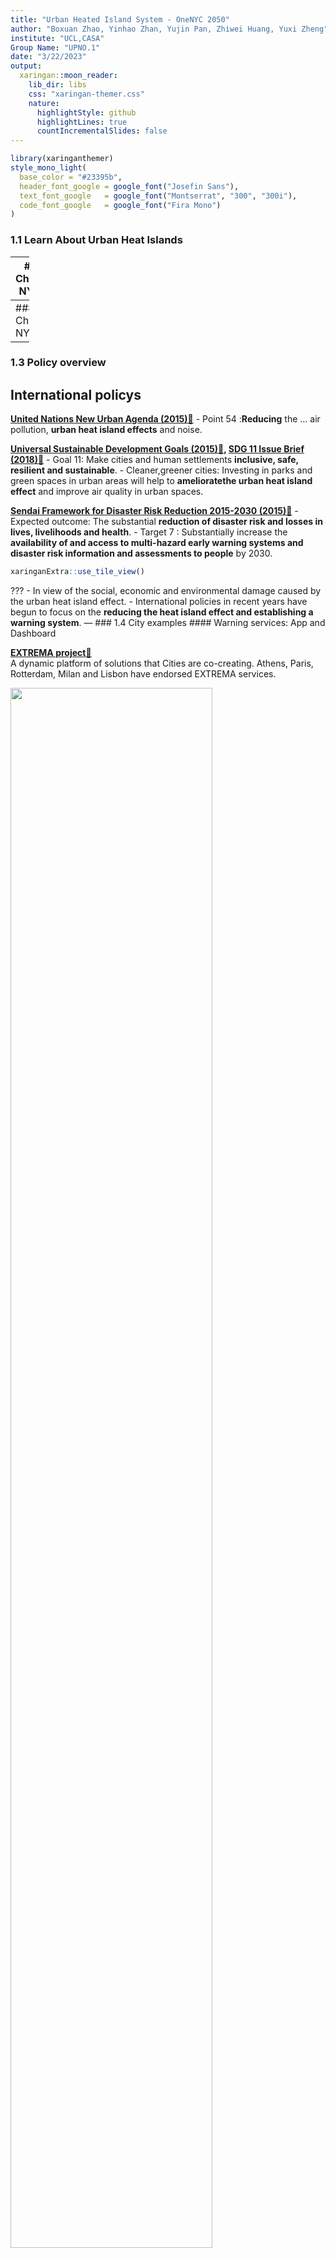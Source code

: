 ```yaml
---
title: "Urban Heated Island System - OneNYC 2050"
author: "Boxuan Zhao, Yinhao Zhan, Yujin Pan, Zhiwei Huang, Yuxi Zheng"
institute: "UCL,CASA"
Group Name: "UPNO.1"
date: "3/22/2023"
output:
  xaringan::moon_reader:
    lib_dir: libs
    css: "xaringan-themer.css"
    nature:
      highlightStyle: github
      highlightLines: true
      countIncrementalSlides: false
---
```


```r
library(xaringanthemer)
style_mono_light(
  base_color = "#23395b",
  header_font_google = google_font("Josefin Sans"),
  text_font_google   = google_font("Montserrat", "300", "300i"),
  code_font_google   = google_font("Fira Mono")
)
```
### 1.1 Learn About Urban Heat Islands


---
### 1.2 Challenges NYC Face



---
### 1.2 Challenges NYC Face


---

### 1.3 Policy overview
## International policys

**[United Nations New Urban Agenda (2015)🔗](https://habitat3.org/the-new-urban-agenda/)**
- Point 54 :**Reducing** the … air pollution, **urban heat island effects** and noise.

**[Universal Sustainable Development Goals (2015)🔗](https://www.undp.org/sustainable-development-goals), [SDG 11 Issue Brief (2018)🔗](https://wedocs-unep-org.translate.goog/handle/20.500.11822/25763?_x_tr_sl=en&_x_tr_tl=zh-CN&_x_tr_hl=zh-CN&_x_tr_pto=sc)**
- Goal 11: Make cities and human settlements **inclusive, safe, resilient and sustainable**.
- Cleaner,greener cities: Investing in parks and green spaces in urban areas will help to **amelioratethe urban heat island effect** and improve air quality in urban spaces.

**[Sendai Framework for Disaster Risk Reduction 2015-2030 (2015)🔗](https://www.undrr.org/publication/sendai-framework-disaster-risk-reduction-2015-2030)**
- Expected outcome: The substantial **reduction of disaster risk and losses in lives, livelihoods and health**.
- Target 7 : Substantially increase the **availability of and access to multi-hazard early warning systems and disaster risk information and assessments to people** by 2030.

```r
xaringanExtra::use_tile_view()
```


???
- In view of the social, economic and environmental damage caused by the urban heat island effect.
- International policies in recent years have begun to focus on the **reducing the heat island effect and establishing a warning system**.
---
### 1.4 City examples
#### Warning services: App and Dashboard 

**[EXTREMA project🔗](https://extrema.space/)** <br/>
A dynamic platform of solutions that Cities are co-creating. Athens, Paris, Rotterdam, Milan and Lisbon have endorsed EXTREMA services. 

<img src="https://github.com/Murphy829/group_UPNO.1/blob/master/imgs/EXTREMA%20GLOBAL.png?raw=true" style="width: 80%" /> <br/>
Source: [EXTREMA | Global🔗](https://extrema-global.com/)



???
#### What is EXTREMA project?
- A dynamic platform of solutions that Cities are co-creating - Free to residents and visitors of participating cities. 
#### What the Mobile app provides the public？
- Evaluating the real-time personalised health risk of the user at his/her location.
- Alerts, recommendations and routing instructions to the nearest cooling centres.
#### What the Dashboard provides the local authorities？
- Next day alerts.
- Current hazard maps.
- Information management tool for the cooling centres.
#### Which cities have endorsed EXTREMA services
- Athens, Paris, Rotterdam, Milan, Lisbon and the Island of Mallorca.
---
### 1.5 International approach examples

#### Assessment of the UHI effect

The most common assessment of the SUHI uses satellite platforms to measure the **land surface temperature (LST)** (Bechtel et al.,2019).

.panelset[

.panel[.panel-name[UK]
- **City**: London

- **Data**: A five-year (2016-2020) time series of satellite-derived 100 m daytime LST images.

- **Approach**: After estimating the 2016-2020, average, summertime, daytime LST is to aggregate them to city block level. In addition to the average LST (avgLST), the avgLST standard deviation, minimum and maximum for each city block are also estimated.

- **Source**: Major Summer Heat Spots using Landsat-8 Thermal Satellite data.
]


.panel[.panel-name[India]
- **City**: Jaipur

- **Data**: Moderate Resolution Imaging Spectroradiometer (MODIS) data.

- **Approach**: Analysis of land surface temperature (LST) data shows that significant SUHI growth exists over the study area.

- **Source**: Investigating spatio-temporal surface urban heat island growth over Jaipur city using geospatial techniques.

]


.panel[.panel-name[Morocco]
- **City**: Casablanca

- **Data**: A time series of Landsat TM/ETM+/OLI-TIRS images and nocturnal MODIS images.

- **Approach**: In order to better analyze intense heat produced by urban core, SUHI intensity (SUHII) was computed by quantifying the difference of land surface temperature (LST) between urban and rural areas.

- **Source**: Effects of Urbanization and Seasonal Cycle on the Surface Urban Heat Island Patterns in the Coastal Growing Cities: A Case Study of Casablanca, Morocco.

]

.panel[.panel-name[China]
- **City**: Shijiazhuang

- **Data**: Landsat TM images on the mesoscale level and airborne hyperspectral thermal images on the microscale level.

- **Approach**: Land surface temperature (LST) was retrieved from four scenes of Landsat TM data in the summer days to analyze the thermal spatial patterns and intensity of surface UHI (SUHI).

- **Source**: Analysis of the Urban Heat Island Effect in Shijiazhuang, China Using Satellite and Airborne Data.

]


]

???
- The most common assessment of the SUHI uses satellite platforms to measure the land surface temperature (LST).
- satellite data like landsat8 provides can be used for **mapping the spatial distribution of urban surface temperatures and identifying urban hotspots.**
---
### 2.1 Project approach

**Monitoring System**
```r
knitr::include_graphics('flow2.png')
```
---
### 2.1 Project approach

**Predictinging System**

```r
knitr::include_graphics('flow1.png')
```
---
### 2.2 Expected output products

---

### 2.3 How to use them
**Government**
+ Help the government to **keep track of the heat island situation**
+ Formulate corresponding policy measures for **different heat levels**
+ Facilitate government departments to **make decisions and formulate regulation measures**

**Public**
.pull-left[
+ The APP provides **timely access to information** related to hot weather warnings, heat prevention and cooling knowledge, medical assistance.
+ The APP can provide **public service functions**, such as checking the nearest places to escape the heat.
+ Residents can interact with each other through the APP, **sharing suggestions on heat prevention**.]
```r
knitr::include_graphics('people.png')
```

---

### 2.4 Why the products are useful

#### Their usefulness

- Helping the government better monitor urban heat island conditions.

- Provide timely warnings and take countermeasures to reduce the impact of hot weather.

- Reduce casualties and damage caused by hot weather.

- Support urban planning and management by providing information of urban heat islands.

- Help government decision-makers to formulate urban planning and management policies better.

#### Innovations

- Display data and information on urban heat islands through visualisation.

- Instant communication.

- Make intelligent predictions and warnings through artificial intelligence technology.

- Extensibility of platform functionality.

---

### 3.1 Possible risks and strtegies

#### Their usefulness

Helping the government better monitor urban heat island conditions.

#### Innovations

Display data and information on urban heat islands through visualisation.

#### Innovations

Display data and information on urban heat islands through visualisation.

---
page 15

# 3.2 Project management


```r
knitr::include_graphics('Project_Timeline.png')
```

---

page 16

# 3.3 Project Funds Costs Plan

**Costs**
```r
xaringanExtra::use_panelset()

cost<- read.csv("cost.csv", 
                         header = TRUE, 
                         sep = ",",  
                         encoding = "latin1")
```

.panelset[

.panel[.panel-name[Direct Costs]

```r
Direct<-cost[2:5,]

knitr::kable(head(Direct), format = 'html')
```
]
.panel[.panel-name[Indirect Costs]
```r
equip<-cost[7:10,]

knitr::kable(head(equip), format = 'html')
```

]
.panel[.panel-name[Total Costs]
```r
other<-cost[11,c(2,3)]

knitr::kable(head(other), format = 'html')
```

]
]


---


